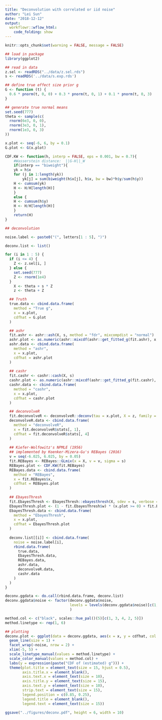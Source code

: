 ```yaml
---
title: "Deconvolution with correlated or iid noise"
author: "Lei Sun"
date: "2018-12-12"
output:
  workflowr::wflow_html:
    code_folding: show
---
```


```r
knitr::opts_chunk$set(warning = FALSE, message = FALSE)
```

```r
## load in package
library(ggplot2)
```

```r
## read in data
z.sel <- readRDS("../data/z.sel.rds")
s <- readRDS('../data/s.exp.rds')
```

```r
## define true effect size prior g
G <- function (t) {
  0.6 * pnorm(t, 0, 0) + 0.3 * pnorm(t, 0, 1) + 0.1 * pnorm(t, 0, 3)
}

## generate true normal means
set.seed(777)
theta <- sample(c(
  rnorm(6e3, 0, 0),
  rnorm(3e3, 0, 1),
  rnorm(1e3, 0, 3)
))

x.plot <- seq(-6, 6, by = 0.1)
G.plot <- G(x.plot)
```

```r
CDF.KW <- function(h, interp = FALSE, eps = 0.001, bw = 0.7){
    #Wasserstein distance:  ||G-H||_W
    if(interp == "biweight"){
	yk = h$x
	for (j in 1:length(yk))
	    yk[j] = sum(biweight(h$x[j], h$x, bw = bw)*h$y/sum(h$y))
	H <- cumsum(yk)
	H <- H/H[length(H)]
    }
    else {
	H <- cumsum(h$y)
	H <- H/H[length(H)]
    }
    return(H)
}
```

```r
## deconvolution

noise.label <- paste0("(", letters[1 : 5], ")")

deconv.list <- list()

for (i in 1 : 5) {
  if (i <= 4) {
    Z <- z.sel[i, ]
  } else {
    set.seed(777)
    Z <- rnorm(1e4)
  }
    X <- theta + s * Z
    z <- theta + Z

  ## Truth
  true.data <- cbind.data.frame(
    method = "True g",
    x = x.plot,
    cdfhat = G.plot
  )

  ## ashr
  fit.ashr <- ashr::ash(X, s, method = "fdr", mixcompdist = "normal")
  ashr.plot <- as.numeric(ashr::mixcdf(ashr::get_fitted_g(fit.ashr), x.plot))
  ashr.data <- cbind.data.frame(
    method = "ashr",
    x = x.plot,
    cdfhat = ashr.plot
  )
  
  ## cashr
  fit.cashr <- cashr::cash(X, s)
  cashr.plot <- as.numeric(ashr::mixcdf(ashr::get_fitted_g(fit.cashr), x.plot))
  cashr.data <- cbind.data.frame(
    method = "cashr",
    x = x.plot,
    cdfhat = cashr.plot
  )

  ## deconvolveR
  fit.deconvolveR <- deconvolveR::deconv(tau = x.plot, X = z, family = "Normal", deltaAt = 0)
  deconvolveR.data <- cbind.data.frame(
    method = "deconvolveR",
    x = fit.deconvolveR$stats[, 1],
    cdfhat = fit.deconvolveR$stats[, 4]
  )
  
  ## Kiefer-Wolfowitz's NPMLE (1956)
  ## implemented by Koenker-Mizera-Gu's REBayes (2016)
  v = seq(-6.025, 6.025, by = 0.05)
  fit.REBayes <- REBayes::GLmix(x = X, v = v, sigma = s)
  REBayes.plot <- CDF.KW(fit.REBayes)
  REBayes.data <- cbind.data.frame(
    method = "REBayes",
    x = fit.REBayes$x,
    cdfhat = REBayes.plot
  )
  
  ## EbayesThresh
  fit.EbayesThresh <- EbayesThresh::ebayesthresh(X, sdev = s, verbose = TRUE, prior = "laplace", a = NA)
  EbayesThresh.plot <- (1 - fit.EbayesThresh$w) * (x.plot >= 0) + fit.EbayesThresh$w * rmutil::plaplace(x.plot, m = 0, s = 1 / fit.EbayesThresh$a)
  EbayesThresh.data <- cbind.data.frame(
    method = "EbayesThresh",
    x = x.plot,
    cdfhat = EbayesThresh.plot
  )
  
  deconv.list[[i]] <- cbind.data.frame(
    noise = noise.label[i],
    rbind.data.frame(
      true.data,
      EbayesThresh.data,
      REBayes.data,
      ashr.data,
      deconvolveR.data,
      cashr.data
    )
  )
}
```

```r
deconv.ggdata <- do.call(rbind.data.frame, deconv.list)
deconv.ggdata$noise <- factor(deconv.ggdata$noise,
                              levels = levels(deconv.ggdata$noise)[c(1, 2, 5, 3, 4)]
                              )
```

```r
method.col <- c("black", scales::hue_pal()(5)[c(1, 3, 4, 2, 5)])
method.linetype <- rep(1, 6)
```

```r
## plotting
deconv.plot <- ggplot(data = deconv.ggdata, aes(x = x, y = cdfhat, col = method, linetype = method)) +
  geom_line(size = 1) +
  facet_wrap(~noise, nrow = 2) +
  xlim(-5, 5) +
  scale_linetype_manual(values = method.linetype) +
  scale_color_manual(values = method.col) +
  labs(y = expression(paste("CDF of (estimated) g"))) +
  theme(plot.title = element_text(size = 15, hjust = 0.5),
        axis.title.x = element_blank(),
        axis.text.x = element_text(size = 10),
        axis.title.y = element_text(size = 15),
        axis.text.y = element_text(size = 10),
        strip.text = element_text(size = 15),
        legend.position = c(0.85, 0.25),
        legend.title = element_blank(),
        legend.text = element_text(size = 15))

ggsave("../figures/deconv.pdf", height = 6, width = 10)
```
